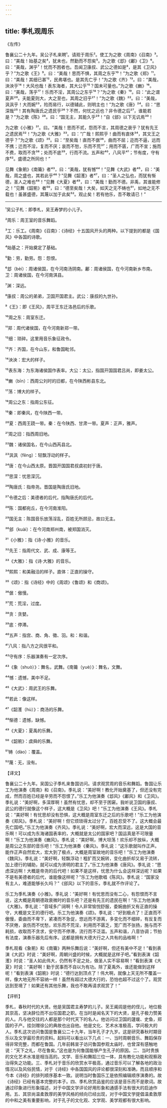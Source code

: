 ```yaml
---
---
---
```

title: 季札观周乐
---




《左传》

鲁襄公二十九年。吴公子札来聘¹。请观于周乐²。使工为之歌《周南》《召南》³。曰：“美哉！始基之矣⁴，犹未也，然勤而不怨矣⁵。为之歌《邶》《鄘》《卫》⁶。曰：“美哉，渊乎⁷！忧而不困者也。吾闻卫康叔、武公之德如是⁸，是其《卫风》乎？”为之歌《王》⁹。曰：“美哉！思而不惧，其周之东乎¹⁰！”为之歌《郑》¹¹。曰：“美哉！其细已甚¹²，民弗堪也。是其先亡乎！”为之歌《齐》¹³。曰：“美哉，泱泱乎¹⁴！大风也哉！表东海者，其大公乎¹⁵？国未可量也。”为之歌《豳》¹⁶。曰：“美哉，荡乎¹⁷！乐而不淫，其周公之东乎¹⁸？”为之歌《秦》¹⁹。曰：“此之谓夏声²⁰。夫能夏则大，大之至也，其周之旧乎²¹！”为之歌《魏》²²。曰：“美哉，沨沨乎！大而婉²³，险而易行，以德辅此，则明主也！”为之歌《唐》²⁴。曰：“思深哉²⁵！其有陶唐氏之遗民乎²⁶？不然，何忧之远也？非令德之后²⁷，谁能若是？”为之歌《陈》²⁸。曰：“国无主，其能久乎²⁹！”自《郐》以下无讥焉³⁰！

为之歌《小雅》³¹。曰。“美哉！思而不贰，怨而不言，其周德之衰乎？犹有先王之遗民焉³²！”为之歌《大雅》³³。曰：“广哉！熙熙乎！曲而有直体³⁴，其文王之德乎？”为之歌《颂》³⁵。曰：“至矣哉！直而不倨³⁶，曲而不屈；迩而不逼，远而不携；迁而不淫，复而不厌；哀而不愁，乐而不荒³⁷；用而不匮，广而不宣；施而不费，取而不贪³⁸；处而不底³⁹，行而不流。五声和⁴⁰，八风平⁴¹；节有度，守有序⁴²。盛德之所同也！”

见舞《象箾》《南籥》者⁴³，曰：“美哉，犹有憾⁴⁴！”见舞《大武》者⁴⁵，曰：“美哉，周之盛也，其若此乎⁴⁶？”见舞《韶濩》者⁴⁷，曰：“圣人之弘也，而犹有惭德，圣人之难也⁴⁸！”见舞《大夏》者⁴⁹，曰：“美哉！勤而不德。非禹，其谁能修之！”见舞《韶箾》者⁵⁰，曰：“德至矣哉！大矣，如天之无不帱也⁵¹，如地之无不载也！虽甚盛德，其蔑以加于此矣⁵²。观止矣！若有他乐，吾不敢请已！”



***



¹吴公子札：即季札，吴王寿梦的小儿子。

²周乐：周王室的音乐舞蹈。

³工：乐工。《周南》《召南》：《诗经》十五国风开头的两种。以下提到的都是《国风》中各国的诗歌。

⁴始基之：开始奠定了基础。

⁵勤：劳，勤劳。怨：怨恨。

⁶邶（bèi）：周诸侯国，在今河南汤阴南。鄘：周诸侯国，在今河南新乡市南。卫：周诸侯国，在今河南淇县。

⁷渊：深远。

⁸康叔：周公的弟弟，卫国开国君主。武公：康叔的九世孙。

⁹《王》：即《王风》，周平王东迁洛邑后的乐歌。

¹⁰周之东：周室东迁。

¹¹郑：周代诸侯国，在今河南新郑一带。

¹²细：琐碎。这里用音乐象征政令。

¹³齐：齐国，在今山东，和鲁国毗邻。

¹⁴泱泱：宏大的样子。

¹⁵表东海：为东海诸侯国作表率。大公：太公，指国开国国君吕尚，即姜太公。

¹⁶豳（bīn）：西周公刘时的旧都，在今陕西彬县东北。

¹⁷荡：博大的样子。

¹⁸周公之东：指周公东征。

¹⁹秦：即秦风，在今陕西一带。

²⁰夏：西周王跷一带。秦：在今陕西、甘肃一带。夏声：正声，雅声。

²¹周之旧：指西周旧地。

²²魏：诸侯国名，在今山西芮县北。

²³沨沨（fēng）：轻飘浮动的样子。

²⁴唐：在今山西太原。晋国开国国君叔虞初封于唐。

²⁵思深：忧思深沉。

²⁶陶唐氏：指帝尧。晋国是陶唐氏旧地。

²⁷令德之后：美德者的后代，指陶唐氏的后代。

²⁸陈：国都宛丘，在今河南淮阳。

²⁹国无主：陈国音乐放荡淫乱，百姓无所顾忌，故曰无主。

³⁰郐（kuài）：在今河南郑州南，被郑国消灭。

³¹《小雅》：指《诗·小雅》的音乐。

³²先王：指周代文、武、成、康等王。

³³《大雅》：指《诗·大雅》的音乐。

³⁴熙熙：和美融洽的样子。直体：正直的操守。

³⁵《颂》：指《诗经》中的《周颂》《鲁颂》和《商颂》。

³⁶倨：傲慢。

³⁷荒：荒淫，过度。

³⁸贪：贪婪。

³⁹底：停滞。

⁴⁰五声：指宫、商、角、徵、羽。和：和谐。

⁴¹八风：指八方之风很平和。

⁴²守有序：乐器演奏有一定次序。

⁴³《象（shuò）》：舞名，武舞。《南籥（yuè）》：舞名，文舞。

⁴⁴憾：遗憾，美中不足。

⁴⁵《大武》：周武王的乐舞。

⁴⁶若此：像这样。

⁴⁷《韶濩（hù）》：商汤的乐舞。

⁴⁸惭德：遗憾，缺憾。

⁴⁹《大夏》：夏禹的乐舞。

⁵⁰《韶箾》：虞舜的乐舞。

⁵¹帱（dào）：覆盖。

⁵²蔑：无，没有。

【译文】

鲁襄公二十九年。吴国公子季札来鲁国访问。请求观赏周的音乐和舞蹈。鲁国让乐工为他演奏《周南》和《召南》。季礼说：“美好啊！教化开始奠基了，但还没有完成，然而百姓已经是辛劳而不怨恨了。”乐工为他演奏《邶风》《鄘风》和《卫风》。季礼说：“美好啊，多深厚啊！虽然有忧思，却不至于困窘。我听说卫国的康叔、武公的德行就像这个样子，这大概是《卫风》吧！”乐工为他演奏《王风》。季札说：“美好啊！有忧思却没有恐惧，这大概是周室东迁之后的乐歌吧！”乐工为他演奏《郑风》。季札说：“美好啊！但它烦琐得太过分了，百姓忍受不了。这大概会最先亡国吧。”乐工为他演奏《齐风》。季礼说：“美好啊，宏大而深远，这是大国的音乐啊！可以成为东海诸国表率的，大概就是太公的国家吧？国运真是不可限量啊！”乐工为他演奏《豳风》。季札说：“美好啊，博大坦荡！欢乐却不放纵，大概是周公之东部的音乐吧！”乐工为他演奏《秦风》。季礼说：“这乐歌就叫作正声。能作正声自然宏大，宏大到了极点，大概是周室故地的音乐吧！”乐工为他演奏《魏风》。季礼说：“美好啊，轻飘浮动！粗犷而又婉转，变化曲折却又易于流转，加上德行的辅助，就可以成为贤明的君主了。”乐工为他演奏《唐风》。季礼说：“思虑深远啊！大概是帝尧的后代吧！如果不是这样，忧思为什么会这样深远呢？如果不是有美德者的后代，谁能像这样呢？”乐工为他歌唱《陈风》。季札说：“国家没有主人，难道能够长久吗？”《郐风》以下的音乐，季礼就不作评论了。

乐工为季札演奏《小雅》。季礼说：“美好啊！有忧思而没有二心，有怨恨而不言说，这大概是周朝德政衰微时的音乐吧？还是有先王的遗民在啊！”乐工为他演奏《大雅》。季礼说：“音域多广阔啊！令人非常愉悦舒服，委婉曲折又有正直的操守，大概是文王的德行吧。乐工为他演奏《颂》。季礼说：“好到极点了！正直而不傲慢，委曲而不卑下，紧凑而不急促，悠远而不游离，多变化而不细碎，有反复而不厌倦，哀伤而不忧愁，欢乐而不荒淫，利用而不匮乏，宽广而不张扬，施与而不耗损，收取而不贪求，安守而不停滞，流行而不泛滥。五声和谐，八音协调；节拍有法度，演奏乐器先后有序。这都是拥有大德大行之人共有的品格啊！”

季札观看《象箾》和《南籥》两种乐舞后说：“美好啊，但还有美中不足！”看到表演《大武》时说：“美好啊，周朝兴盛的时候，大概就是这样子吧。”看到表演《韶濩》时说：“圣人如此伟大，仍然有不足之处，做圣人实不容易啊！”看到表演《大夏》时说：“美好啊！勤于民事而不自以为有功。除了夏禹外，谁还能做到这样呢！”看到表演《韶箾》时说：“德行达到顶点了！伟大啊，就像上天无所不覆盖一样，像大地无所不容纳一样！虽然有超过大德大行的，恐怕也超不过这个了。观赏达到至境了！如果还有其他乐舞，我也不敢再请求观赏了！”

【评析】

季札，春秋时代的大贤。他是吴国君主寿梦的儿子。吴王阖闾是他的侄儿，地位极其崇高，坚决辞位而不出任国君之职。在当时是闻名天下的大贤，是孔子极力赞美的人。凡与他交往的人都是那个时代天下的名人。他访问过卫国的蘧瑗、史鱼，郑国的子产。挂剑赠徐公的典故也出自他。他是文化、艺术水准极高，学问极大的人。季札这次访问鲁国是鲁襄公二十九年，当年孔子才九岁。这是研究春秋时期音乐以及文学最珍贵的资料。起码可以看出以下几点：一、当时周朝音乐、舞蹈保存得非常完整，而都在鲁国。几年前韩宣子访问鲁国参观太庙时，也曾深有感触地说：“天下之礼，尽在鲁矣。”这也是为何鲁国能够产生孔子的原因。二、当时贵族的文化艺术水准是相当高的。文学、音乐和舞蹈三位一体，具有教化功能和观察政治得失之功能。三、季札对于音乐的欣赏水平极高，通过音乐可以了解各地的政治情况以及风俗民情，对于《诗经》中各国国风的评论都很深刻和准确，而且顺序和今本《诗经》的排列顺序基本一致。说明当时鲁国乐工是依照编辑顺序演奏的。故《诗经》已经有基本完整的本子。四、季札欣赏品鉴的应该是音乐而不是歌词。故通过印象进行形象描述，对于中国文学评论好用形象和通感手法有很大的启迪作用。五、其崇尚温柔敦厚的美学风格的倾向已经出现，对于中国文学提倡温柔敦厚的中和之美有重要影响，对于孔子的文化观、文学观、美学观都有很大影响。